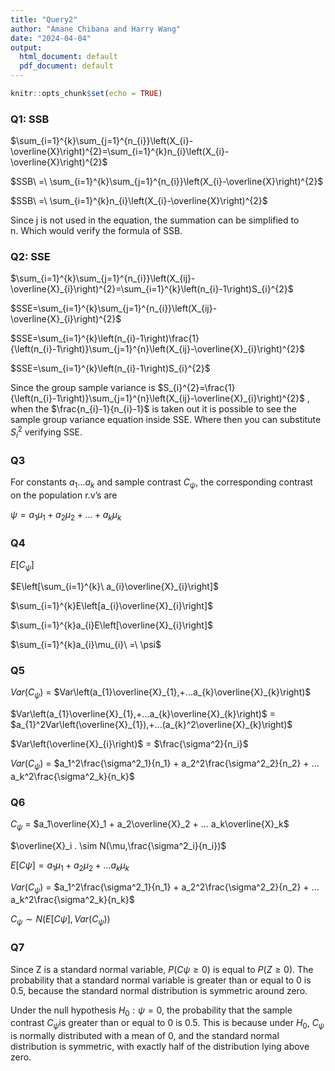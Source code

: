 ```yaml
---
title: "Query2"
author: "Amane Chibana and Harry Wang"
date: "2024-04-04"
output:
  html_document: default
  pdf_document: default
---
```


```r
knitr::opts_chunk$set(echo = TRUE)
```

### Q1: SSB

$\sum_{i=1}^{k}\sum_{j=1}^{n_{i}}\left(X_{i}-\overline{X}\right)^{2}=\sum_{i=1}^{k}n_{i}\left(X_{i}-\overline{X}\right)^{2}$

$SSB\ =\ \sum_{i=1}^{k}\sum_{j=1}^{n_{i}}\left(X_{i}-\overline{X}\right)^{2}$

$SSB\ =\ \sum_{i=1}^{k}n_{i}\left(X_{i}-\overline{X}\right)^{2}$

Since j is not used in the equation, the summation can be simplified to n. Which would verify the formula of SSB.


### Q2: SSE

$\sum_{i=1}^{k}\sum_{j=1}^{n_{i}}\left(X_{ij}-\overline{X}_{i}\right)^{2}=\sum_{i=1}^{k}\left(n_{i}-1\right)S_{i}^{2}$

$SSE=\sum_{i=1}^{k}\sum_{j=1}^{n_{i}}\left(X_{ij}-\overline{X}_{i}\right)^{2}$

$SSE=\sum_{i=1}^{k}\left(n_{i}-1\right)\frac{1}{\left(n_{i}-1\right)}\sum_{j=1}^{n}\left(X_{ij}-\overline{X}_{i}\right)^{2}$

$SSE=\sum_{i=1}^{k}\left(n_{i}-1\right)S_{i}^{2}$

Since the group sample variance is $S_{i}^{2}=\frac{1}{\left(n_{i}-1\right)}\sum_{j=1}^{n}\left(X_{ij}-\overline{X}_{i}\right)^{2}$ , when the $\frac{n_{i}-1}{n_{i}-1}$ is taken out it is possible to see the sample group variance equation inside SSE. Where then you can substitute $S_{i}^{2}$ verifying SSE.

### Q3 

For constants $a_{1}...a_{k}$ and sample contrast $C_{\psi}$, the corresponding contrast on the population r.v's are 

<!-- This might be wrong might only need the first equation and prob dont need the hypothesis-->

$\psi=a_{1}\mu_{1}+a_{2}\mu_{2}+...+a_{k}\mu_{k}$



### Q4

$E\left[C_{\psi}\right]$

$E\left[\sum_{i=1}^{k}\ a_{i}\overline{X}_{i}\right]$

$\sum_{i=1}^{k}E\left[a_{i}\overline{X}_{i}\right]$

$\sum_{i=1}^{k}a_{i}E\left[\overline{X}_{i}\right]$

$\sum_{i=1}^{k}a_{i}\mu_{i}\ =\ \psi$

### Q5

$Var\left(C_{\psi}\right)$ = $Var\left(a_{1}\overline{X}_{1},+...a_{k}\overline{X}_{k}\right)$

$Var\left(a_{1}\overline{X}_{1},+...a_{k}\overline{X}_{k}\right)$ = $a_{1}^2Var\left(\overline{X}_{1}),+...(a_{k}^2\overline{X}_{k}\right)$

$Var\left(\overline{X}_{i}\right)$ = $\frac{\sigma^2}{n_i}$

$Var\left(C_{\psi}\right)$ = $a_1^2\frac{\sigma^2_1}{n_1} + a_2^2\frac{\sigma^2_2}{n_2} + ... a_k^2\frac{\sigma^2_k}{n_k}$

### Q6

$C_{\psi}$ = $a_1\overline{X}_1 + a_2\overline{X}_2 + ... a_k\overline{X}_k$  

$\overline{X}_i . \sim N(\mu,\frac{\sigma^2_i}{n_i})$

$E[C\psi] = a_1\mu_1 +a_2\mu_2 + ... a_k\mu_k$

$Var\left(C_{\psi}\right)$ = $a_1^2\frac{\sigma^2_1}{n_1} + a_2^2\frac{\sigma^2_2}{n_2} + ... a_k^2\frac{\sigma^2_k}{n_k}$

$C_\psi \sim N(E[C\psi], Var(C_\psi))$

### Q7

Since Z is a standard normal variable, $P(C\psi \ge 0)$ is equal to $P(Z \ge 0)$. The probability that a standard normal variable is greater than or equal to 0 is 0.5, because the standard normal distribution is symmetric around zero.

Under the null hypothesis $H_0: \psi = 0$, the probability that the sample contrast $C_\psi$is greater than or equal to 0 is 0.5. This is because under $H_0$, $C_\psi$ is normally distributed with a mean of 0, and the standard normal distribution is symmetric, with exactly half of the distribution lying above zero.



